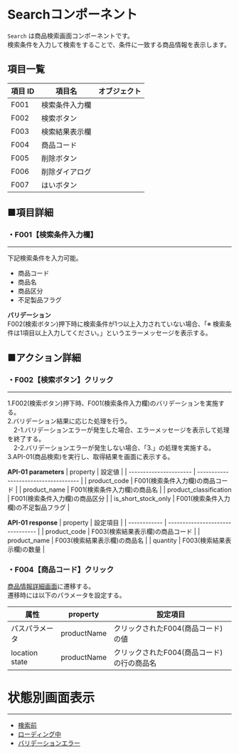 
# Searchコンポーネント

`Search` は商品検索画面コンポーネントです。  
検索条件を入力して検索をすることで、条件に一致する商品情報を表示します。

<Canvas of={SearchStories.WithResults}/>

## 項目一覧

| 項目 ID |     項目名     |                                     オブジェクト                                     |
| ------- | -------------- | ------------------------------------------------------------------------------------ |
| F001    | 検索条件入力欄 | <Story of={SearchStories.AccordionOnly} className="block w-[860px]"/>                |
| F002    | 検索ボタン     | <Story of={SearchStories.SearchButtonOnly} />                                        |
| F003    | 検索結果表示欄 | <Canvas of={SearchStories.SearchResultTableOnly} className="block w-[860px]"/>       |
| F004    | 商品コード     | <Story of={SearchStories.ProductCodeOnly} />                                         |
| F005    | 削除ボタン     | <Story of={SearchStories.DeleteButtonOnly} />                                        |
| F006    | 削除ダイアログ | <Canvas of={SearchStories.SearchConfirmationModalOnly} className="block w-[860px]"/> |
| F007    | はいボタン     | <Story of={SearchStories.PositiveButtonOnly} />                                        |

## ■項目詳細

### ・F001【検索条件入力欄】
---

下記検索条件を入力可能。  
- 商品コード
- 商品名
- 商品区分
- 不足製品フラグ

**バリデーション**  
F002(検索ボタン)押下時に検索条件が1つ以上入力されていない場合、「※ 検索条件は1項目以上入力してください。」というエラーメッセージを表示する。

## ■アクション詳細

### ・F002【検索ボタン】クリック
---

1.F002(検索ボタン)押下時、F001(検索条件入力欄)のバリデーションを実施する。<br/>
2.バリデーション結果に応じた処理を行う。<br/>
　2-1.バリデーションエラーが発生した場合、エラーメッセージを表示して処理を終了する。<br/>
　2-2.バリデーションエラーが発生しない場合、「3.」の処理を実施する。<br/>
3.API-01(商品検索)を実行し、取得結果を画面に表示する。

**API-01 parameters**
|        property        |                設定値                |
| ---------------------- | ------------------------------------ |
| product_code           | F001(検索条件入力欄)の商品コード     |
| product_name           | F001(検索条件入力欄)の商品名         |
| product_classification | F001(検索条件入力欄)の商品区分       |
| is_short_stock_only    | F001(検索条件入力欄)の不足製品フラグ |

**API-01 response**
|   property   |             設定項目             |
| ------------ | -------------------------------- |
| product_code | F003(検索結果表示欄)の商品コード |
| product_name | F003(検索結果表示欄)の商品名     |
| quantity     | F003(検索結果表示欄)の数量       |

### ・F004【商品コード】クリック

[商品情報詳細画面](?path=/docs/docs-search-searchdetail--docs)に遷移する。  
遷移時には以下のパラメータを設定する。


|      属性      |  property   |                  設定項目                  |
| -------------- | ----------- | ------------------------------------------ |
| パスパラメータ | productName | クリックされたF004(商品コード)の値         |
| location state | productName | クリックされたF004(商品コード)の行の商品名 |

# 状態別画面表示
---

- [検索前](?path=/docs/pages-search--searchdefault)
- [ローディング中](?path=/docs/pages-search--searchloading)
- [バリデーションエラー](?path=/docs/pages-search--searchvalidationerror)